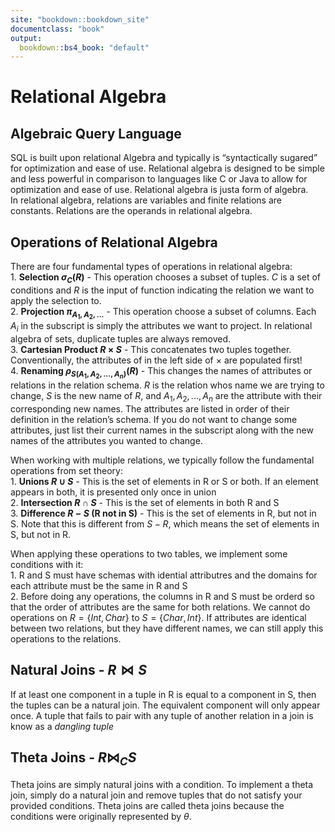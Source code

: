 ```yaml
---
site: "bookdown::bookdown_site"
documentclass: "book"
output:
  bookdown::bs4_book: "default"
---
```


# Relational Algebra
## Algebraic Query Language
SQL is built upon relational Algebra and typically is "syntactically sugared" for optimization and ease of use. Relational algebra is designed to be simple and less powerful in comparison to languages like C or Java to allow for optimization and ease of use.  Relational algebra is justa form of algebra.   
In relational algebra, relations are variables and finite relations are constants.  Relations are the operands in relational algebra.

## Operations of Relational Algebra
There are four fundamental types of operations in relational algebra:   
1. __Selection $\sigma_{C}{(R)}$__ - This operation chooses a subset of tuples.  $C$ is a set of conditions and $R$ is the input of function indicating the relation we want to apply the selection to.    
2. __Projection $\pi_{A_{1}, A_{2}, ...}$__ - This operation choose a subset of columns.  Each $A_{i}$ in the subscript is simply the attributes we want to project.  In relational algebra of sets, duplicate tuples are always removed.    
3. __Cartesian Product $R \times S$__ - This concatenates two tuples together.  Conventionally, the attributes of in the left side of $\times$ are populated first!    
4. __Renaming $\rho_{S{(A_{1}, A_{2}, ..., A_{n})}}{(R)}$__ - This changes the names of attributes or relations in the relation schema.  $R$ is the relation whos name we are trying to change, $S$ is the new name of $R$, and $A_{1}, A_{2},..., A_{n}$ are the attribute with their corresponding new names.  The attributes are listed in order of their definition in the relation's schema.  If you do not want to change some attributes, just list their current names in the subscript along with the new names of the attributes you wanted to change.


When working with multiple relations, we typically follow the fundamental operations from set theory:   
1. __Unions $R \cup S$__ - This is the set of elements in R or S or both.  If an element appears in both, it is presented only once in union    
2. __Intersection $R \cap S$__ - This is the set of elements in both R and S    
3. __Difference $R - S$ (R not in S)__ - This is the set of elements in R, but not in S.  Note that this is different from $S - R$, which means the set of elements in S, but not in R.

When applying these operations to two tables, we implement some conditions with it:   
1. R and S must have schemas with idential attributres and the domains for each attribute must be the same in R and S   
2. Before doing any operations, the columns in R and S must be orderd so that the order of attributes are the same for both relations.  We cannot do operations on $R = \{Int, Char\}$ to $S = \{Char, Int\}$.  If attributes are identical between two relations, but they have different names, we can still apply this operations to the relations.

## Natural Joins - $R \bowtie S$
If at least one component in a tuple in R is equal to a component in S, then the tuples can be a natural join.   The equivalent component will only appear once.  A tuple that fails to pair with any tuple of another relation in a join is know as a _dangling tuple_

## Theta Joins - $R \bowtie_{C} S$
Theta joins are simply natural joins with a condition.  To implement a theta join, simply do a natural join and remove tuples that do not satisfy your provided conditions.  Theta joins are called theta joins because the conditions were originally represented by $\theta$.   

